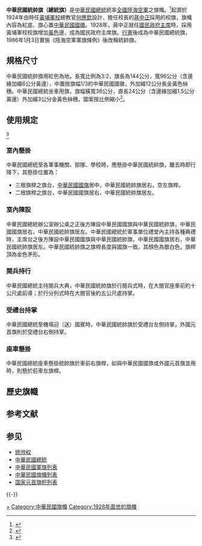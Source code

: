 {{Infobox flag
|Name = 中華民國
|Article = 統帥旗（總統旗）
|Type = 
|Image = Commander-in-Chief_Flag_of_the_Republic_of_China.svg
|Nickname = 
|Morenicks = 
|Use = 
|Symbol = {{FIAV|normal}}
|Proportion = 2:3
|Adoption = 1986年1月3日（{{age in years and days|1986|1|3|age=no}}）
|Design = 紅底黃邊框，中置[[中華民國國徽|中華民國國徽]]，外綴長金黃色絲穗
|Designer = 
}}

'''中華民國統帥旗（總統旗）'''是[[中華民國總統|中華民國總統]]統率[[中華民國國軍|全國陸海空軍]]之旗幟。<ref>{{cite web|title=陸海空軍軍旗條例|url=http://law.moj.gov.tw/LawClass/LawAll.aspx?PCode=F0060005|website=全國法規資料庫|accessdate=2017-10-06|archive-date=2019-05-02|archive-url=https://web.archive.org/web/20190502104835/https://law.moj.gov.tw/LawClass/LawAll.aspx?PCode=F0060005|dead-url=no}}</ref>起源於1924年由時任[[黃埔軍校|黃埔軍校]]總教官[[何應欽|何應欽]]設計、擔任校長的[[蔣中正|蔣中正]]採用的校旗，旗幟內容為紅底、旗心置[[中華民國國徽|中華民國國徽]]。1928年，蔣中正就任[[國民政府主席|國民政府主席]]時，採用黃埔軍校校旗增加[[黃色|黃色]]邊，成為國民政府主席旗。[[行憲|行憲]]後成為中華民國總統旗，1986年1月3日實施《陸海空軍軍旗條例》後改稱統帥旗。

==規格尺寸==
中華民國統帥旗用紅色為地，長寬比例為3:2，旗長為144公分，寬96公分（含邊緣加綴6公分黃邊），中置按旗幅1/3的中華民國國徽，外加綴12公分長金黃色絲穗。中華民國總統坐車用旗，旗幅橫寬36公分，直長24公分（含邊緣加綴1.5公分黃邊）外加綴3公分金黃色絲穗，圖案按比例縮小<ref>{{cite paper|title=《總統府公報第4551號》：陸海空軍軍旗條例附圖附圖一統帥旗|publisher=中華民國總統府|date=1986年1月3日|url=http://lis.ly.gov.tw/lgcgi/lylawatt?cfcecbcdcac8cbcecdcec8cfce|journal=|access-date=2008年12月8日|archive-date=2014年2月1日|archive-url=https://web.archive.org/web/20140201113252/http://lis.ly.gov.tw/lgcgi/lylawatt?cfcecbcdcac8cbcecdcec8cfce|dead-url=no}}</ref>。

==使用規定==
<ref>{{cite web|title=陸海空軍軍旗條例施行細則-全國法規資料庫|url=https://law.moj.gov.tw/LawClass/LawAll.aspx?pcode=F0060006|accessdate=2022-04-12|dead-url=no|archive-date=2022-01-17|archive-url=https://web.archive.org/web/20220117142542/https://law.moj.gov.tw/LawClass/LawAll.aspx?pcode=F0060006}}</ref>
===室內懸掛===
中華民國總統至各軍事機關、部隊、學校時，應懸掛中華民國統帥旗，離去時即行降下，其懸掛位置為：
* 三根旗桿之旗台，[[中華民國國旗|中華民國國旗]]居中，中華民國統帥旗居右，空左旗桿。
* 二根旗桿之旗台，中華民國國旗居右，中華民國統帥旗居左。
===室內陳設===
中華民國總統辦公室辦公桌之正後方陳設中華民國國旗與中華民國統帥旗，中華民國國旗居右，中華民國統帥旗居左。中華民國總統於軍事單位禮堂內主持各種典禮時，主席台之後方陳設中華民國國旗與中華民國統帥旗，中華民國國旗居右，中華民國統帥旗居左。中華民國統帥旗之旗桿長度與國旗一致，其顏色為銀白色，旗桿頂為金色矛形。
===閱兵持行===
中華民國總統主持閱兵大典，中華民國統帥旗於行閱兵式時，在大閱官座車前約十公尺處前導；於行分列式時在大閱官後約五公尺處持掌。
===受禮台持掌===
中華民國總統至機場迎（送）國賓時，中華民國統帥旗於受禮台左側持掌，外國元首旗則於受禮台右側持掌。

===座車懸掛===
中華民國總統座車懸掛統帥旗於車前右旗桿，如與中華民國國旗或外國元首旗並用時，則懸於前車左旗桿。

==歷史旗幟==
{{Begin flag gallery}}
{{Flag entry|Image=Commander-in-Chief Flag of the Republic of China (Beiyang Government).svg|Caption={{FIAV|sinister}}[[中華民國陸海軍大元帥|大元帥]]旗}}
{{Flag entry|Image=Standard_of_the_President_of_the_Republic_of_China_(1929-1988).svg|Caption={{FIAV|historical}}[[中華民國國民政府主席|中華民國國民政府主席]]旗、[[中華民國總統|總統]]旗}}
{{Flag entry|Image=Standard_of_the_Vice_President_of_the_Republic_of_China.svg|Caption={{FIAV|historical}}[[中華民國副總統|中華民國副總統]]旗}}
{{End flag gallery}}

== 参考文献 ==
{{Reflist|30em}}

== 参见 ==
{{Portal|中華民國|纹章及旗帜}}
* [[统帅权|统帅权]]
* [[中華民國總統|中華民國總統]]
* [[中華民國軍旗列表|中華民國軍旗列表]]
* [[中華民國旗幟列表|中華民國旗幟列表]]
* [[国家元首旗帜列表|国家元首旗帜列表]]

{{-}}
{{中華民國國家元首}}

[[Category:中華民國總統|+]]
[[Category:中華民國旗幟|Category:中華民國旗幟]]
[[Category:1928年面世的旗幟|Category:1928年面世的旗幟]]